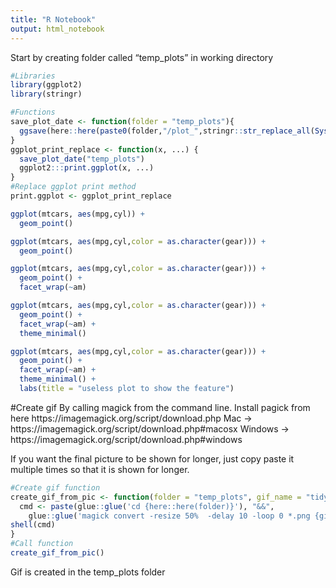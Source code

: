 ---
title: "R Notebook"
output: html_notebook
---

Start by creating folder called "temp_plots" in working directory

```{r  }
#Libraries
library(ggplot2)
library(stringr)

#Functions
save_plot_date <- function(folder = "temp_plots"){
  ggsave(here::here(paste0(folder,"/plot_",stringr::str_replace_all(Sys.time(),":|-| ","_"),".png")))
}
ggplot_print_replace <- function(x, ...) {
  save_plot_date("temp_plots")
  ggplot2:::print.ggplot(x, ...)
}
#Replace ggplot print method
print.ggplot <- ggplot_print_replace

```
```{r}
ggplot(mtcars, aes(mpg,cyl)) + 
  geom_point()
```


```{r}
ggplot(mtcars, aes(mpg,cyl,color = as.character(gear))) +
  geom_point()
```


```{r}
ggplot(mtcars, aes(mpg,cyl,color = as.character(gear))) +
  geom_point() +
  facet_wrap(~am)
```



```{r}
ggplot(mtcars, aes(mpg,cyl,color = as.character(gear))) +
  geom_point() +
  facet_wrap(~am) +
  theme_minimal()
```


```{r}
ggplot(mtcars, aes(mpg,cyl,color = as.character(gear))) +
  geom_point() +
  facet_wrap(~am) +
  theme_minimal() +
  labs(title = "useless plot to show the feature")
```

#Create gif
By calling magick from the command line.
Install pagick from here
https://imagemagick.org/script/download.php
Mac -> https://imagemagick.org/script/download.php#macosx
Windows -> https://imagemagick.org/script/download.php#windows

If you want the final picture to be shown for longer, just copy paste it multiple times so that it is shown for longer.

```{r}
#Create gif function
create_gif_from_pic <- function(folder = "temp_plots", gif_name = "tidytuesday_progresion"){
  cmd <- paste(glue::glue('cd {here::here(folder)}'), "&&",
    glue::glue('magick convert -resize 50%  -delay 10 -loop 0 *.png {gif_name}.gif'))
shell(cmd)
}
#Call function
create_gif_from_pic()


```
Gif is created in the temp_plots folder
